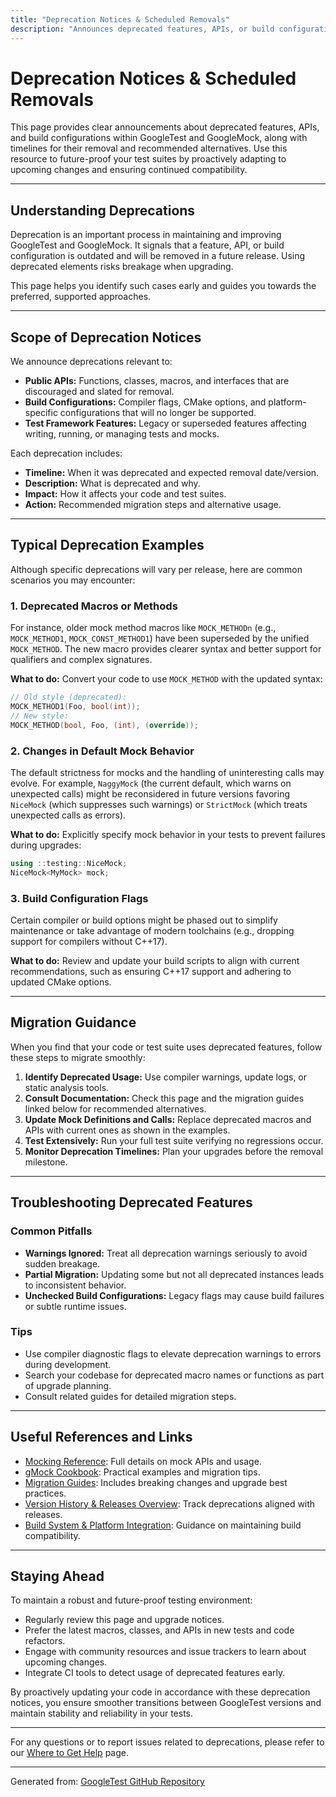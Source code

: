 ```yaml
---
title: "Deprecation Notices & Scheduled Removals"
description: "Announces deprecated features, APIs, or build configurations, along with timelines and recommended alternatives. This page helps users future-proof their test suites and adapt in advance of upcoming removals."
---
```


# Deprecation Notices & Scheduled Removals

This page provides clear announcements about deprecated features, APIs, and build configurations within GoogleTest and GoogleMock, along with timelines for their removal and recommended alternatives. Use this resource to future-proof your test suites by proactively adapting to upcoming changes and ensuring continued compatibility.

---

## Understanding Deprecations

Deprecation is an important process in maintaining and improving GoogleTest and GoogleMock. It signals that a feature, API, or build configuration is outdated and will be removed in a future release. Using deprecated elements risks breakage when upgrading.

This page helps you identify such cases early and guides you towards the preferred, supported approaches.

---

## Scope of Deprecation Notices

We announce deprecations relevant to:

- **Public APIs:** Functions, classes, macros, and interfaces that are discouraged and slated for removal.
- **Build Configurations:** Compiler flags, CMake options, and platform-specific configurations that will no longer be supported.
- **Test Framework Features:** Legacy or superseded features affecting writing, running, or managing tests and mocks.

Each deprecation includes:

- **Timeline:** When it was deprecated and expected removal date/version.
- **Description:** What is deprecated and why.
- **Impact:** How it affects your code and test suites.
- **Action:** Recommended migration steps and alternative usage.

---

## Typical Deprecation Examples

Although specific deprecations will vary per release, here are common scenarios you may encounter:

### 1. Deprecated Macros or Methods

For instance, older mock method macros like `MOCK_METHODn` (e.g., `MOCK_METHOD1`, `MOCK_CONST_METHOD1`) have been superseded by the unified `MOCK_METHOD`. The new macro provides clearer syntax and better support for qualifiers and complex signatures.

**What to do:**
Convert your code to use `MOCK_METHOD` with the updated syntax:

```cpp
// Old style (deprecated):
MOCK_METHOD1(Foo, bool(int));
// New style:
MOCK_METHOD(bool, Foo, (int), (override));
```

### 2. Changes in Default Mock Behavior

The default strictness for mocks and the handling of uninteresting calls may evolve. For example, `NaggyMock` (the current default, which warns on unexpected calls) might be reconsidered in future versions favoring `NiceMock` (which suppresses such warnings) or `StrictMock` (which treats unexpected calls as errors).

**What to do:**
Explicitly specify mock behavior in your tests to prevent failures during upgrades:

```cpp
using ::testing::NiceMock;
NiceMock<MyMock> mock;
```

### 3. Build Configuration Flags

Certain compiler or build options might be phased out to simplify maintenance or take advantage of modern toolchains (e.g., dropping support for compilers without C++17).

**What to do:**
Review and update your build scripts to align with current recommendations, such as ensuring C++17 support and adhering to updated CMake options.

---

## Migration Guidance

When you find that your code or test suite uses deprecated features, follow these steps to migrate smoothly:

1. **Identify Deprecated Usage:** Use compiler warnings, update logs, or static analysis tools.
2. **Consult Documentation:** Check this page and the migration guides linked below for recommended alternatives.
3. **Update Mock Definitions and Calls:** Replace deprecated macros and APIs with current ones as shown in the examples.
4. **Test Extensively:** Run your full test suite verifying no regressions occur.
5. **Monitor Deprecation Timelines:** Plan your upgrades before the removal milestone.

---

## Troubleshooting Deprecated Features

### Common Pitfalls

- **Warnings Ignored:** Treat all deprecation warnings seriously to avoid sudden breakage.
- **Partial Migration:** Updating some but not all deprecated instances leads to inconsistent behavior.
- **Unchecked Build Configurations:** Legacy flags may cause build failures or subtle runtime issues.

### Tips

- Use compiler diagnostic flags to elevate deprecation warnings to errors during development.
- Search your codebase for deprecated macro names or functions as part of upgrade planning.
- Consult related guides for detailed migration steps.

---

## Useful References and Links

- [Mocking Reference](https://github.com/google/googletest/blob/main/docs/reference/mocking.md): Full details on mock APIs and usage.
- [gMock Cookbook](https://github.com/google/googletest/blob/main/docs/gmock_cook_book.md): Practical examples and migration tips.
- [Migration Guides](https://github.com/google/googletest/tree/main/changelog/migration-guides): Includes breaking changes and upgrade best practices.
- [Version History & Releases Overview](https://github.com/google/googletest/blob/main/changelog/version-history/releases-overview.md): Track deprecations aligned with releases.
- [Build System & Platform Integration](https://github.com/google/googletest/blob/main/concepts/design-patterns-integration/build-system-and-platform-integration.md): Guidance on maintaining build compatibility.

---

## Staying Ahead

To maintain a robust and future-proof testing environment:

- Regularly review this page and upgrade notices.
- Prefer the latest macros, classes, and APIs in new tests and code refactors.
- Engage with community resources and issue trackers to learn about upcoming changes.
- Integrate CI tools to detect usage of deprecated features early.

By proactively updating your code in accordance with these deprecation notices, you ensure smoother transitions between GoogleTest versions and maintain stability and reliability in your tests.

---

For any questions or to report issues related to deprecations, please refer to our [Where to Get Help](https://github.com/google/googletest/blob/main/faq/support-community/where-to-get-help.md) page.


---

Generated from: [GoogleTest GitHub Repository](https://github.com/google/googletest)

